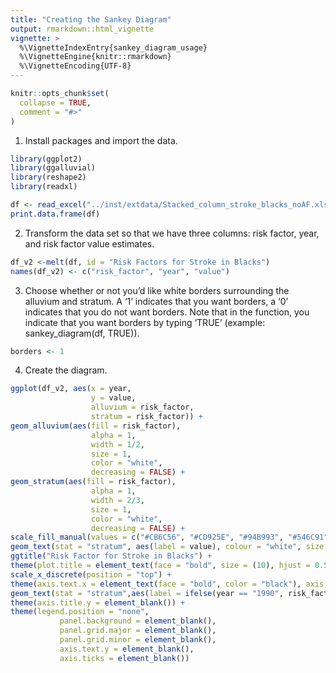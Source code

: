 ```yaml
---
title: "Creating the Sankey Diagram"
output: rmarkdown::html_vignette
vignette: >
  %\VignetteIndexEntry{sankey_diagram_usage}
  %\VignetteEngine{knitr::rmarkdown}
  %\VignetteEncoding{UTF-8}
---
```


```r
knitr::opts_chunk$set(
  collapse = TRUE,
  comment = "#>"
)
```

1. Install packages and import the data.

```r
library(ggplot2)
library(ggalluvial)
library(reshape2)
library(readxl)

df <- read_excel("../inst/extdata/Stacked_column_stroke_blacks_noAF.xlsx", sheet = "Data", range = "A1:F6")
print.data.frame(df)
```

2. Transform the data set so that we have three columns: risk factor, year, and risk factor value estimates.

```r
df_v2 <-melt(df, id = "Risk Factors for Stroke in Blacks")
names(df_v2) <- c("risk_factor", "year", "value")
```

3. Choose whether or not you'd like white borders surrounding the alluvium and stratum. A '1' indicates that you want borders, a '0' indicates that you do not want borders. Note that in the function, you indicate that you want borders by typing 'TRUE' (example: sankey_diagram(df, TRUE)).

```r
borders <- 1
```

4. Create the diagram.

```r
ggplot(df_v2, aes(x = year, 
                  y = value, 
                  alluvium = risk_factor,
                  stratum = risk_factor)) +
geom_alluvium(aes(fill = risk_factor), 
                  alpha = 1, 
                  width = 1/2,  
                  size = 1, 
                  color = "white", 
                  decreasing = FALSE) +
geom_stratum(aes(fill = risk_factor), 
                  alpha = 1, 
                  width = 2/3,  
                  size = 1, 
                  color = "white", 
                  decreasing = FALSE) + 
scale_fill_manual(values = c("#CB6C56", "#CD925E", "#94B993", "#546C91", "#88ABC2")) +
geom_text(stat = "stratum", aes(label = value), colour = "white", size = 3, fontface = "bold", decreasing = FALSE) +
ggtitle("Risk Factor for Stroke in Blacks") + 
theme(plot.title = element_text(face = "bold", size = (10), hjust = 0.5, margin=margin(0,0,20,0))) +
scale_x_discrete(position = "top") + 
theme(axis.text.x = element_text(face = "bold", color = "black"), axis.title.x = element_blank()) +
geom_text(stat = "stratum",aes(label = ifelse(year == "1990", risk_factor," ")), hjust = 0, nudge_x = -1.75, color = "black", size = 3,  decreasing = FALSE) +
theme(axis.title.y = element_blank()) +
theme(legend.position = "none",
           panel.background = element_blank(),
           panel.grid.major = element_blank(),
           panel.grid.minor = element_blank(),
           axis.text.y = element_blank(),
           axis.ticks = element_blank())
```
